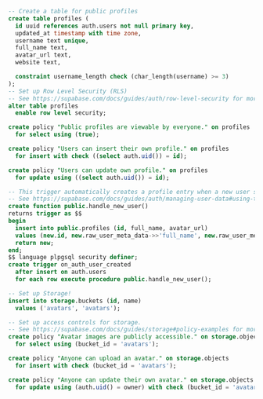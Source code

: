 ```sql
-- Create a table for public profiles
create table profiles (
  id uuid references auth.users not null primary key,
  updated_at timestamp with time zone,
  username text unique,
  full_name text,
  avatar_url text,
  website text,

  constraint username_length check (char_length(username) >= 3)
);
-- Set up Row Level Security (RLS)
-- See https://supabase.com/docs/guides/auth/row-level-security for more details.
alter table profiles
  enable row level security;

create policy "Public profiles are viewable by everyone." on profiles
  for select using (true);

create policy "Users can insert their own profile." on profiles
  for insert with check ((select auth.uid()) = id);

create policy "Users can update own profile." on profiles
  for update using ((select auth.uid()) = id);

-- This trigger automatically creates a profile entry when a new user signs up via Supabase Auth.
-- See https://supabase.com/docs/guides/auth/managing-user-data#using-triggers for more details.
create function public.handle_new_user()
returns trigger as $$
begin
  insert into public.profiles (id, full_name, avatar_url)
  values (new.id, new.raw_user_meta_data->>'full_name', new.raw_user_meta_data->>'avatar_url');
  return new;
end;
$$ language plpgsql security definer;
create trigger on_auth_user_created
  after insert on auth.users
  for each row execute procedure public.handle_new_user();

-- Set up Storage!
insert into storage.buckets (id, name)
  values ('avatars', 'avatars');

-- Set up access controls for storage.
-- See https://supabase.com/docs/guides/storage#policy-examples for more details.
create policy "Avatar images are publicly accessible." on storage.objects
  for select using (bucket_id = 'avatars');

create policy "Anyone can upload an avatar." on storage.objects
  for insert with check (bucket_id = 'avatars');

create policy "Anyone can update their own avatar." on storage.objects
  for update using (auth.uid() = owner) with check (bucket_id = 'avatars');
```
